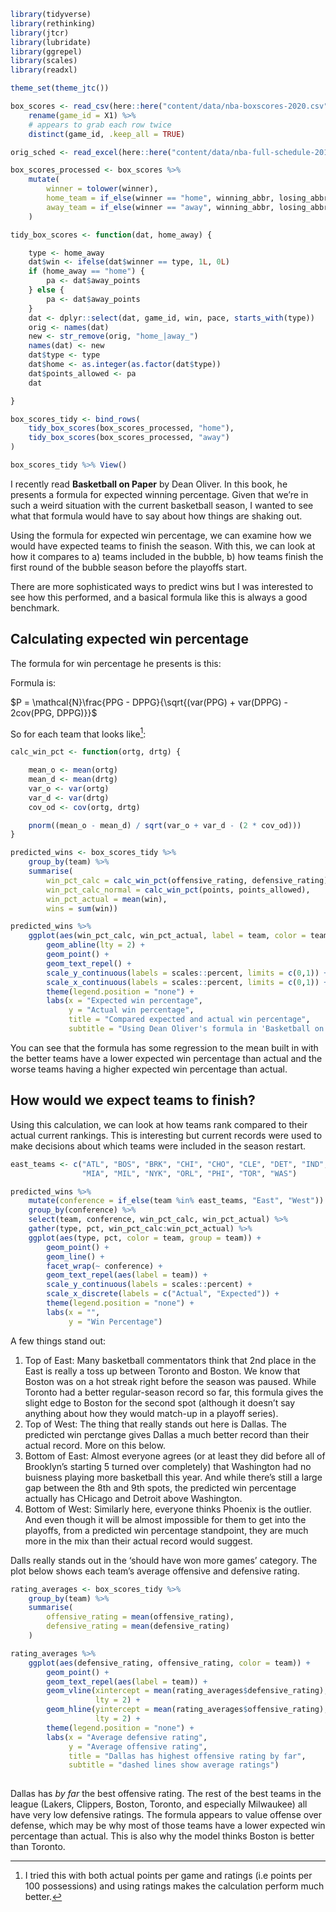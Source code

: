 ```r
library(tidyverse)
library(rethinking)
library(jtcr)
library(lubridate)
library(ggrepel)
library(scales)
library(readxl)

theme_set(theme_jtc())

box_scores <- read_csv(here::here("content/data/nba-boxscores-2020.csv")) %>%
    rename(game_id = X1) %>%
    # appears to grab each row twice
    distinct(game_id, .keep_all = TRUE)

orig_sched <- read_excel(here::here("content/data/nba-full-schedule-2019-2020.xls"))

box_scores_processed <- box_scores %>%
    mutate(
        winner = tolower(winner),
        home_team = if_else(winner == "home", winning_abbr, losing_abbr),
        away_team = if_else(winner == "away", winning_abbr, losing_abbr)
    )

tidy_box_scores <- function(dat, home_away) {

    type <- home_away
    dat$win <- ifelse(dat$winner == type, 1L, 0L)
    if (home_away == "home") {
        pa <- dat$away_points
    } else {
        pa <- dat$away_points
    }
    dat <- dplyr::select(dat, game_id, win, pace, starts_with(type))
    orig <- names(dat)
    new <- str_remove(orig, "home_|away_")
    names(dat) <- new
    dat$type <- type
    dat$home <- as.integer(as.factor(dat$type))
    dat$points_allowed <- pa
    dat

}

box_scores_tidy <- bind_rows(
    tidy_box_scores(box_scores_processed, "home"),
    tidy_box_scores(box_scores_processed, "away")
)

box_scores_tidy %>% View()
```

I recently read **Basketball on Paper** by Dean Oliver. In this book, he presents a formula for expected winning percentage. Given that we're in such a weird situation with the current basketball season, I wanted to see what that formula would have to say about how things are shaking out. 

Using the formula for expected win percentage, we can examine how we would have expected teams to finish the season. With this, we can look at how it compares to a) teams included in the bubble, b) how teams finish the first round of the bubble season before the playoffs start.  

There are more sophisticated ways to predict wins but I was interested to see how this performed, and a basical formula like this is always a good benchmark. 

## Calculating expected win percentage

The formula for win percentage he presents is this: 

Formula is:

$P = \mathcal{N}\frac{PPG - DPPG}{\sqrt{(var(PPG) + var(DPPG) - 2cov(PPG, DPPG)}}$

So for each team that looks like[^1]:

```r

calc_win_pct <- function(ortg, drtg) {

    mean_o <- mean(ortg)
    mean_d <- mean(drtg)
    var_o <- var(ortg)
    var_d <- var(drtg)
    cov_od <- cov(ortg, drtg)

    pnorm((mean_o - mean_d) / sqrt(var_o + var_d - (2 * cov_od)))
}

predicted_wins <- box_scores_tidy %>%
    group_by(team) %>%
    summarise(
        win_pct_calc = calc_win_pct(offensive_rating, defensive_rating),
        win_pct_calc_normal = calc_win_pct(points, points_allowed),
        win_pct_actual = mean(win),
        wins = sum(win))

predicted_wins %>%
    ggplot(aes(win_pct_calc, win_pct_actual, label = team, color = team)) +
        geom_abline(lty = 2) +
        geom_point() +
        geom_text_repel() +
        scale_y_continuous(labels = scales::percent, limits = c(0,1)) + 
        scale_x_continuous(labels = scales::percent, limits = c(0,1)) + 
        theme(legend.position = "none") + 
        labs(x = "Expected win percentage",
             y = "Actual win percentage",
             title = "Compared expected and actual win percentage",
             subtitle = "Using Dean Oliver's formula in 'Basketball on Paper'")

```

You can see that the formula has some regression to the mean built in with the better teams have a lower expected win percentage than actual and the worse teams having a higher expected win percentage than actual. 

## How would we expect teams to finish? 

Using this calculation, we can look at how teams rank compared to their actual current rankings. This is interesting but current records were used to make decisions about which teams were included in the season restart.

```r

east_teams <- c("ATL", "BOS", "BRK", "CHI", "CHO", "CLE", "DET", "IND",
                "MIA", "MIL", "NYK", "ORL", "PHI", "TOR", "WAS")

predicted_wins %>%
    mutate(conference = if_else(team %in% east_teams, "East", "West")) %>%
    group_by(conference) %>%
    select(team, conference, win_pct_calc, win_pct_actual) %>%
    gather(type, pct, win_pct_calc:win_pct_actual) %>%
    ggplot(aes(type, pct, color = team, group = team)) +
        geom_point() +
        geom_line() +
        facet_wrap(~ conference) +
        geom_text_repel(aes(label = team)) +
        scale_y_continuous(labels = scales::percent) +
        scale_x_discrete(labels = c("Actual", "Expected")) +
        theme(legend.position = "none") +
        labs(x = "",
             y = "Win Percentage")

```

A few things stand out:

1. Top of East: Many basketball commentators think that 2nd place in the East is really a toss up between Toronto and Boston. We know that Boston was on a hot streak right before the season was paused. While Toronto had a better regular-season record so far, this formula gives the slight edge to Boston for the second spot (although it doesn't say anything about how they would match-up in a playoff series). 
2. Top of West: The thing that really stands out here is Dallas. The predicted win perctange gives Dallas a much better record than their actual record. More on this below.
3. Bottom of East: Almost everyone agrees (or at least they did before all of Brooklyn's starting 5 turned over completely) that Washington had no buisness playing more basketball this year. And while there's still a large gap between the 8th and 9th spots, the predicted win percentage actually has CHicago and Detroit above Washington. 
4. Bottom of West: Similarly here, everyone thinks Phoenix is the outlier. And even though it will be almost impossible for them to get into the playoffs, from a predicted win percentage standpoint, they are much more in the mix than their actual record would suggest. 


Dalls really stands out in the 'should have won more games' category. The plot below shows each team's average offensive and defensive rating. 

```r

rating_averages <- box_scores_tidy %>%
    group_by(team) %>%
    summarise(
        offensive_rating = mean(offensive_rating),
        defensive_rating = mean(defensive_rating)
    )

rating_averages %>%
    ggplot(aes(defensive_rating, offensive_rating, color = team)) +
        geom_point() +
        geom_text_repel(aes(label = team)) +
        geom_vline(xintercept = mean(rating_averages$defensive_rating),
                   lty = 2) +
        geom_hline(yintercept = mean(rating_averages$offensive_rating),
                   lty = 2) +
        theme(legend.position = "none") +
        labs(x = "Average defensive rating",
             y = "Average offensive rating",
             title = "Dallas has highest offensive rating by far",
             subtitle = "dashed lines show average ratings")
    
```

Dallas has *by far* the best offensive rating. The rest of the best teams in the league (Lakers, Clippers, Boston, Toronto, and especially Milwaukee) all have very low defensive ratings. The formula appears to value offense over defense, which may be why most of those teams have a lower expected win percentage than actual. This is also why the model thinks Boston is better than Toronto. 

[^1]: I tried this with both actual points per game and ratings (i.e points per 100 possessions) and using ratings makes the calculation perform much better. 
